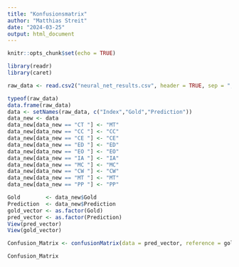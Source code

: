 ---
title: "Konfusionsmatrix"
author: "Matthias Streit"
date: "2024-03-25"
output: html_document
---

```{r setup, include=FALSE}
knitr::opts_chunk$set(echo = TRUE)
```

```{r}
library(readr)
library(caret)
```

```{r}
raw_data <- read.csv2("neural_net_results.csv", header = TRUE, sep = ",")

typeof(raw_data)
data.frame(raw_data)
data <- setNames(raw_data, c("Index","Gold","Prediction"))
data_new <- data                               
data_new[data_new == "CT "] <- "MT" 
data_new[data_new == "CC "] <- "CC" 
data_new[data_new == "CE "] <- "CE" 
data_new[data_new == "ED "] <- "ED" 
data_new[data_new == "EO "] <- "EO" 
data_new[data_new == "IA "] <- "IA" 
data_new[data_new == "MC "] <- "MC" 
data_new[data_new == "CW "] <- "CW" 
data_new[data_new == "MT "] <- "MT" 
data_new[data_new == "PP "] <- "PP" 
```


```{r}
Gold        <- data_new$Gold
Prediction  <- data_new$Prediction
gold_vector <- as.factor(Gold)
pred_vector <- as.factor(Prediction)
View(pred_vector)
View(gold_vector)
```

```{r}
Confusion_Matrix <- confusionMatrix(data = pred_vector, reference = gold_vector)

Confusion_Matrix
```

